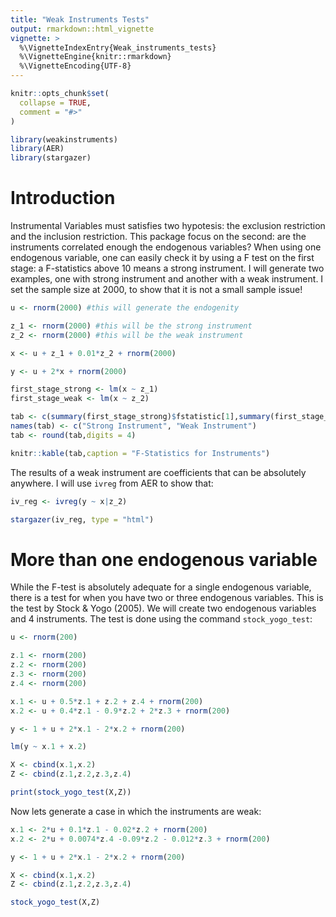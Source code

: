 ```yaml
---
title: "Weak Instruments Tests"
output: rmarkdown::html_vignette
vignette: >
  %\VignetteIndexEntry{Weak_instruments_tests}
  %\VignetteEngine{knitr::rmarkdown}
  %\VignetteEncoding{UTF-8}
---
```


```r
knitr::opts_chunk$set(
  collapse = TRUE,
  comment = "#>"
)
```

```r
library(weakinstruments)
library(AER)
library(stargazer)
```

# Introduction

Instrumental Variables must satisfies two hypotesis: the exclusion restriction and the inclusion restriction. This package focus on the second: are the instruments correlated enough the endogenous variables? When using one endogenous variable, one can easily check it by using a F test on the first stage: a F-statistics above 10 means a strong instrument. I will generate two examples, one with strong instrument and another with a weak instrument. I set the sample size at 2000, to show that it is not a small sample issue!

```r

u <- rnorm(2000) #this will generate the endogenity

z_1 <- rnorm(2000) #this will be the strong instrument
z_2 <- rnorm(2000) #this will be the weak instrument

x <- u + z_1 + 0.01*z_2 + rnorm(2000)

y <- u + 2*x + rnorm(2000)

first_stage_strong <- lm(x ~ z_1)
first_stage_weak <- lm(x ~ z_2)

tab <- c(summary(first_stage_strong)$fstatistic[1],summary(first_stage_weak)$fstatistic[1])
names(tab) <- c("Strong Instrument", "Weak Instrument")
tab <- round(tab,digits = 4)

knitr::kable(tab,caption = "F-Statistics for Instruments") 

```

The results of a weak instrument are coefficients that can be absolutely anywhere. I will use `ivreg` from AER to show that:

```r
iv_reg <- ivreg(y ~ x|z_2)
```

```r

stargazer(iv_reg, type = "html")

```

# More than one endogenous variable

While the F-test is absolutely adequate for a single endogenous variable, there is a test for when you have two or three endogenous variables. This is the test by Stock & Yogo (2005). We will create two endogenous variables and 4 instruments. The test is done using the command `stock_yogo_test`: 

```r

u <- rnorm(200)

z.1 <- rnorm(200)
z.2 <- rnorm(200)
z.3 <- rnorm(200)
z.4 <- rnorm(200)

x.1 <- u + 0.5*z.1 + z.2 + z.4 + rnorm(200)
x.2 <- u + 0.4*z.1 - 0.9*z.2 + 2*z.3 + rnorm(200)

y <- 1 + u + 2*x.1 - 2*x.2 + rnorm(200)

lm(y ~ x.1 + x.2)

X <- cbind(x.1,x.2)
Z <- cbind(z.1,z.2,z.3,z.4)

print(stock_yogo_test(X,Z))

```

Now lets generate a case in which the instruments are weak:

```r

x.1 <- 2*u + 0.1*z.1 - 0.02*z.2 + rnorm(200)
x.2 <- 2*u + 0.0074*z.4 -0.09*z.2 - 0.012*z.3 + rnorm(200)

y <- 1 + u + 2*x.1 - 2*x.2 + rnorm(200)

X <- cbind(x.1,x.2)
Z <- cbind(z.1,z.2,z.3,z.4)

stock_yogo_test(X,Z)
```



